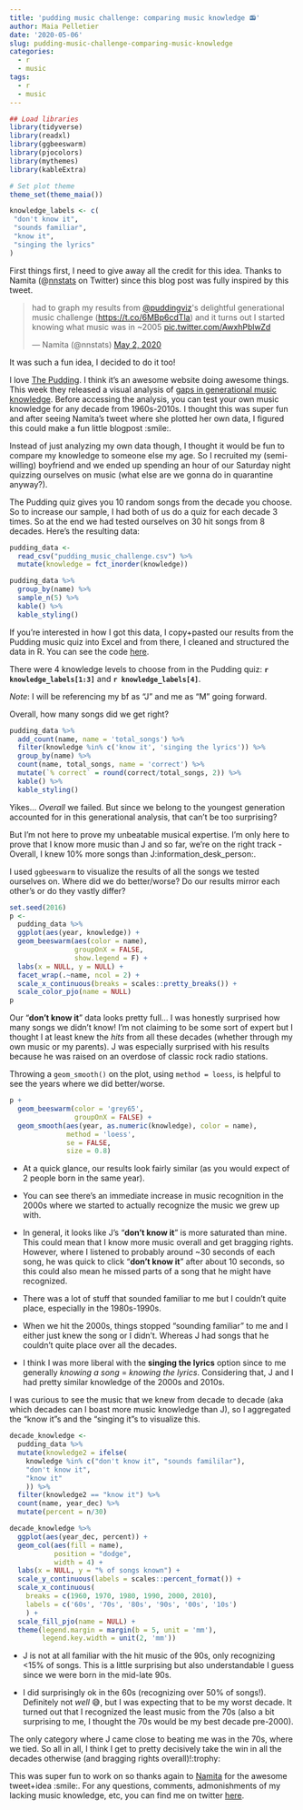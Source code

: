 ```yaml
---
title: 'pudding music challenge: comparing music knowledge 📻'
author: Maia Pelletier
date: '2020-05-06'
slug: pudding-music-challenge-comparing-music-knowledge
categories:
  - r
  - music
tags:
  - r
  - music
---
```


```r
## Load libraries
library(tidyverse)
library(readxl)
library(ggbeeswarm)
library(pjocolors)
library(mythemes)
library(kableExtra)

# Set plot theme
theme_set(theme_maia())

knowledge_labels <- c(
 "don't know it",
 "sounds familiar",
 "know it",
 "singing the lyrics"
)
```

First things first, I need to give away all the credit for this idea. Thanks to Namita (@[nnstats](https://twitter.com/nnstats) on Twitter) since this blog post was fully inspired by this tweet.  

<blockquote class="twitter-tweet"><p lang="en" dir="ltr">had to graph my results from <a href="https://twitter.com/puddingviz?ref_src=twsrc%5Etfw">@puddingviz</a>&#39;s delightful generational music challenge (<a href="https://t.co/6MBp6cdTla">https://t.co/6MBp6cdTla</a>) and it turns out I started knowing what music was in ~2005 <a href="https://t.co/AwxhPblwZd">pic.twitter.com/AwxhPblwZd</a></p>&mdash; Namita (@nnstats) <a href="https://twitter.com/nnstats/status/1256702147128893441?ref_src=twsrc%5Etfw">May 2, 2020</a></blockquote> <script async src="https://platform.twitter.com/widgets.js" charset="utf-8"></script>
  
  
It was such a fun idea, I decided to do it too!  

I love [The Pudding](https://pudding.cool/). I think it's an awesome website doing awesome things. This week they released a visual analysis of [gaps in generational music knowledge](https://pudding.cool/2020/04/music-challenge/). Before accessing the analysis, you can test your own music knowledge for any decade from 1960s-2010s. I thought this was super fun and after seeing Namita's tweet where she plotted her own data, I figured this could make a fun little blogpost :smile:.   

Instead of just analyzing my own data though, I thought it would be fun to compare my knowledge to someone else my age. So I recruited my (semi-willing) boyfriend and we ended up spending an hour of our Saturday night quizzing ourselves on music (what else are we gonna do in quarantine anyway?).  

The Pudding quiz gives you 10 random songs from the decade you choose. So to increase our sample, I had both of us do a quiz for each decade 3 times. So at the end we had tested ourselves on 30 hit songs from 8 decades. Here's the resulting data:    

```r
pudding_data <- 
  read_csv("pudding_music_challenge.csv") %>% 
  mutate(knowledge = fct_inorder(knowledge))

pudding_data %>%
  group_by(name) %>% 
  sample_n(5) %>%
  kable() %>%
  kable_styling()
```

If you're interested in how I got this data, I copy+pasted our results from the Pudding music quiz into Excel and from there, I cleaned and structured the data in R. You can see the code [here](https://gist.github.com/MaiaPelletier/be58ae7a2a73b5f48e0c38901ca52ffa).  

There were 4 knowledge levels to choose from in the Pudding quiz: **`r knowledge_labels[1:3]`** and **`r knowledge_labels[4]`**.    

*Note*: I will be referencing my bf as "J" and me as "M" going forward.     

Overall, how many songs did we get right?  

```r
pudding_data %>%
  add_count(name, name = 'total_songs') %>%
  filter(knowledge %in% c('know it', 'singing the lyrics')) %>%
  group_by(name) %>%
  count(name, total_songs, name = 'correct') %>%
  mutate(`% correct` = round(correct/total_songs, 2)) %>%
  kable() %>%
  kable_styling()
```

Yikes... *Overall* we failed. But since we belong to the youngest generation accounted for in this generational analysis, that can't be too surprising?    

But I'm not here to prove my unbeatable musical expertise. I'm only here to prove that I know more music than J and so far, we're on the right track - Overall, I knew 10% more songs than J:information_desk_person:.  

I used `ggbeeswarm` to visualize the results of all the songs we tested ourselves on. Where did we do better/worse? Do our results mirror each other's or do they vastly differ?  

```r
set.seed(2016)
p <- 
  pudding_data %>%
  ggplot(aes(year, knowledge)) +
  geom_beeswarm(aes(color = name),
                groupOnX = FALSE,
                show.legend = F) +
  labs(x = NULL, y = NULL) +
  facet_wrap(.~name, ncol = 2) +
  scale_x_continuous(breaks = scales::pretty_breaks()) +
  scale_color_pjo(name = NULL)
p
```
Our "**don't know it**" data looks pretty full... I was honestly surprised how many songs we didn't know! I'm not claiming to be some sort of expert but I thought I at least knew the *hits* from all these decades (whether through my own music or my parents).  J was especially surprised with his results because he was raised on an overdose of classic rock radio stations.  

Throwing a `geom_smooth()` on the plot, using `method = loess`, is helpful to see the years where we did better/worse.  

```r
p + 
  geom_beeswarm(color = 'grey65',
                groupOnX = FALSE) +
  geom_smooth(aes(year, as.numeric(knowledge), color = name),
              method = 'loess',
              se = FALSE,
              size = 0.8)
```


- At a quick glance, our results look fairly similar (as you would expect of 2 people born in the same year).  

- You can see there's an immediate increase in music recognition in the 2000s where we started to actually recognize the music we grew up with.     

- In general, it looks like J's "**don't know it**" is more saturated than mine. This could mean that I know more music overall and get bragging rights. However, where I listened to probably around ~30 seconds of each song, he was quick to click "**don't know it**" after about 10 seconds, so this could also mean he missed parts of a song that he might have recognized.  

- There was a lot of stuff that sounded familiar to me but I couldn't quite place, especially in the 1980s-1990s.  

- When we hit the 2000s, things stopped "sounding familiar" to me and I either just knew the song or I didn't. Whereas J had songs that he couldn't quite place over all the decades.  

- I think I was more liberal with the **singing the lyrics** option since to me generally *knowing a song* = *knowing the lyrics*. Considering that, J and I had pretty similar knowledge of the 2000s and 2010s.  

I was curious to see the music that we knew from decade to decade (aka which decades can I boast more music knowledge than J), so I aggregated the "know it"s and the "singing it"s to visualize this.  

```r
decade_knowledge <- 
  pudding_data %>%
  mutate(knowledge2 = ifelse(
    knowledge %in% c("don't know it", "sounds famililar"),
    "don't know it",
    "know it"
    )) %>%
  filter(knowledge2 == "know it") %>% 
  count(name, year_dec) %>%
  mutate(percent = n/30)

decade_knowledge %>%
  ggplot(aes(year_dec, percent)) +
  geom_col(aes(fill = name), 
           position = "dodge",
           width = 4) +
  labs(x = NULL, y = "% of songs known") +
  scale_y_continuous(labels = scales::percent_format()) +
  scale_x_continuous(
    breaks = c(1960, 1970, 1980, 1990, 2000, 2010),
    labels = c('60s', '70s', '80s', '90s', '00s', '10s')
    ) +
  scale_fill_pjo(name = NULL) +
  theme(legend.margin = margin(b = 5, unit = 'mm'),
        legend.key.width = unit(2, 'mm'))
```

- J is not at all familiar with the hit music of the 90s, only recognizing <15% of songs. This is a little surprising but also understandable I guess since we were born in the mid-late 90s.  

- I did surprisingly ok in the 60s (recognizing over 50% of songs!). Definitely not *well* 😅, but I was expecting that to be my worst decade. It turned out that I recognized the least music from the 70s (also a bit surprising to me, I thought the 70s would be my best decade pre-2000).  

The only category where J came close to beating me was in the 70s, where we tied. So all in all, I think I get to pretty decisively take the win in all the decades otherwise (and bragging rights overall)!:trophy:   

This was super fun to work on so thanks again to [Namita](https://twitter.com/nnstats) for the awesome tweet+idea :smile:. For any questions, comments, admonishments of my lacking music knowledge, etc, you can find me on twitter [here](https://twitter.com/MaiaPelletier).  









